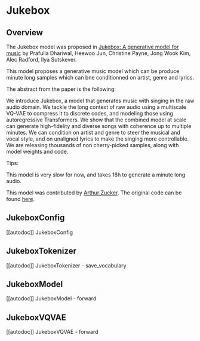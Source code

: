 <!--Copyright 2022 The HuggingFace Team. All rights reserved.

Licensed under the Apache License, Version 2.0 (the "License"); you may not use this file except in compliance with
the License. You may obtain a copy of the License at

http://www.apache.org/licenses/LICENSE-2.0

Unless required by applicable law or agreed to in writing, software distributed under the License is distributed on
an "AS IS" BASIS, WITHOUT WARRANTIES OR CONDITIONS OF ANY KIND, either express or implied. See the License for the
specific language governing permissions and limitations under the License.
-->
# Jukebox

## Overview

The Jukebox model was proposed in [Jukebox: A generative model for music](https://arxiv.org/pdf/2005.00341.pdf)
by Prafulla Dhariwal, Heewoo Jun, Christine Payne, Jong Wook Kim, Alec Radford,
Ilya Sutskever.

This model proposes a generative music model which can be produce minute long samples which can bne conditionned on
artist, genre and lyrics.

The abstract from the paper is the following:

We introduce Jukebox, a model that generates
music with singing in the raw audio domain. We
tackle the long context of raw audio using a multiscale VQ-VAE to compress it to discrete codes,
and modeling those using autoregressive Transformers. We show that the combined model at
scale can generate high-fidelity and diverse songs
with coherence up to multiple minutes. We can
condition on artist and genre to steer the musical
and vocal style, and on unaligned lyrics to make
the singing more controllable. We are releasing
thousands of non cherry-picked samples, along
with model weights and code.

Tips:

This model is very slow for now, and takes 18h to generate a minute long audio. 

This model was contributed by [Arthur Zucker](https://huggingface.co/ArthurZ).
The original code can be found [here](https://github.com/openai/jukebox).

## JukeboxConfig

[[autodoc]] JukeboxConfig

## JukeboxTokenizer

[[autodoc]] JukeboxTokenizer 
    - save_vocabulary

## JukeboxModel

[[autodoc]] JukeboxModel 
    - forward 

## JukeboxVQVAE 

[[autodoc]] JukeboxVQVAE 
    - forward 
